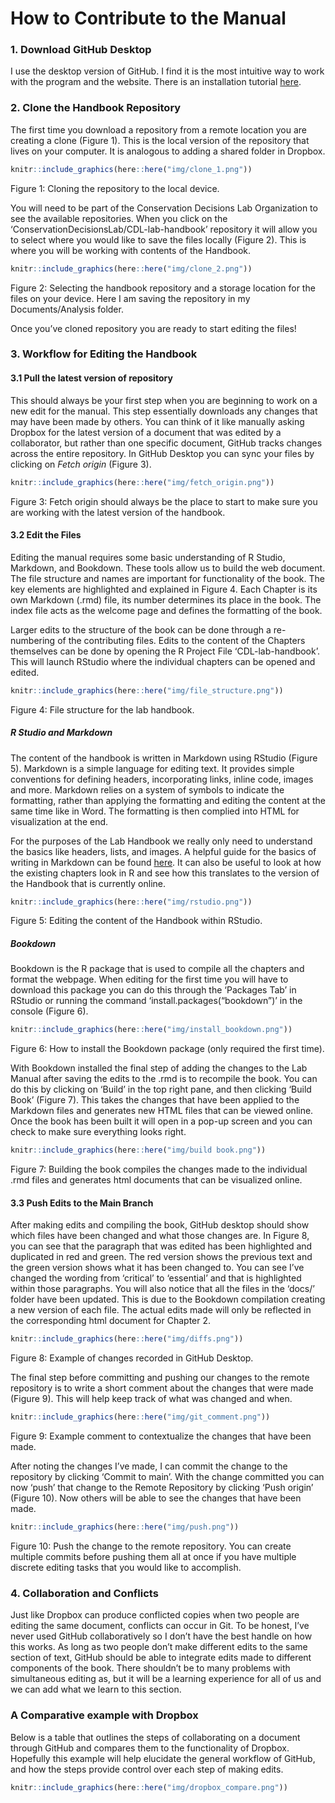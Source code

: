 # How to Contribute to the Manual {-#howtocontribute}

### 1. Download GitHub Desktop {-#downloadgithub}

I use the desktop version of GitHub. I find it is the most intuitive way to work with the program and the website. There is an installation tutorial [here](https://docs.github.com/en/desktop/overview/getting-started-with-github-desktop).

### 2. Clone the Handbook Repository {-#clone}

The first time you download a repository from a remote location you are creating a clone (Figure 1). This is the local version of the repository that lives on your computer. It is analogous to adding a shared folder in Dropbox. 

```r
knitr::include_graphics(here::here("img/clone_1.png"))
```
Figure 1: Cloning the repository to the local device.

You will need to be part of the Conservation Decisions Lab Organization to see the available repositories. When you click on the ‘ConservationDecisionsLab/CDL-lab-handbook’ repository it will allow you to select where you would like to save the files locally (Figure 2). This is where you will be working with contents of the Handbook.

```r
knitr::include_graphics(here::here("img/clone_2.png"))
```
Figure 2: Selecting the handbook repository and a storage location for the files on your device. Here I am saving the repository in my Documents/Analysis folder. 

Once you’ve cloned repository you are ready to start editing the files!

### 3. Workflow for Editing the Handbook {-#editingthebook}

#### 3.1 Pull the latest version of repository {-#pull}

This should always be your first step when you are beginning to work on a new edit for the manual. This step essentially downloads any changes that may have been made by others. You can think of it like manually asking Dropbox for the latest version of a document that was edited by a collaborator, but rather than one specific document, GitHub tracks changes across the entire repository. In GitHub Desktop you can sync your files by clicking on *Fetch origin* (Figure 3). 

```r
knitr::include_graphics(here::here("img/fetch_origin.png"))
```
Figure 3: Fetch origin should always be the place to start to make sure you are working with the latest version of the handbook.

#### 3.2 Edit the Files {-#editfiles}

Editing the manual requires some basic understanding of R Studio, Markdown, and Bookdown. These tools allow us to build the web document. The file structure and names are important for functionality of the book. The key elements are highlighted and explained in Figure 4. Each Chapter is its own Markdown (.rmd) file, its number determines its place in the book. The index file acts as the welcome page and defines the formatting of the book.

Larger edits to the structure of the book can be done through a re-numbering of the contributing files. Edits to the content of the Chapters themselves can be done by opening the R Project File ‘CDL-lab-handbook’. This will launch RStudio where the individual chapters can be opened and edited. 

```r
knitr::include_graphics(here::here("img/file_structure.png"))
```
Figure 4: File structure for the lab handbook.

##### R Studio and Markdown {-#rstudiomarkdown}

The content of the handbook is written in Markdown using RStudio (Figure 5). Markdown is a simple language for editing text. It provides simple conventions for defining headers, incorporating links, inline code, images and more. Markdown relies on a system of symbols to indicate the formatting, rather than applying the formatting and editing the content at the same time like in Word. The formatting is then complied into HTML for visualization at the end.

For the purposes of the Lab Handbook we really only need to understand the basics like headers, lists, and images. A helpful guide for the basics of writing in Markdown can be found [here](https://www.markdownguide.org/basic-syntax/). It can also be useful to look at how the existing chapters look in R and see how this translates to the version of the Handbook that is currently online. 

```r
knitr::include_graphics(here::here("img/rstudio.png"))
```
Figure 5: Editing the content of the Handbook within RStudio.

##### Bookdown {-#bookdown}

Bookdown is the R package that is used to compile all the chapters and format the webpage. When editing for the first time you will have to download this package you can do this through the ‘Packages Tab’ in RStudio or running the command ‘install.packages(“bookdown”)’ in the console (Figure 6). 

```r
knitr::include_graphics(here::here("img/install_bookdown.png"))
```
Figure 6: How to install the Bookdown package (only required the first time).

With Bookdown installed the final step of adding the changes to the Lab Manual after saving the edits to the .rmd is to recompile the book. You can do this by clicking on ‘Build’ in the top right pane, and then clicking ‘Build Book’ (Figure 7). This takes the changes that have been applied to the Markdown files and generates new HTML files that can be viewed online. Once the book has been built it will open in a pop-up screen and you can check to make sure everything looks right.

```r
knitr::include_graphics(here::here("img/build book.png"))
```
Figure 7: Building the book compiles the changes made to the individual .rmd files and generates html documents that can be visualized online.

#### 3.3 Push Edits to the Main Branch {-#push}

After making edits and compiling the book, GitHub desktop should show which files have been changed and what those changes are. In Figure 8, you can see that the paragraph that was edited has been highlighted and duplicated in red and green. The red version shows the previous text and the green version shows what it has been changed to. You can see I’ve changed the wording from ‘critical’ to ‘essential’ and that is highlighted within those paragraphs. You will also notice that all the files in the ‘docs/’ folder have been updated. This is due to the Bookdown compilation creating a new version of each file. The actual edits made will only be reflected in the corresponding html document for Chapter 2. 

```r
knitr::include_graphics(here::here("img/diffs.png"))
```
Figure 8: Example of changes recorded in GitHub Desktop.

The final step before committing and pushing our changes to the remote repository is to write a short comment about the changes that were made (Figure 9). This will help keep track of what was changed and when.

```r
knitr::include_graphics(here::here("img/git_comment.png"))
```
Figure 9: Example comment to contextualize the changes that have been made.

After noting the changes I’ve made, I can commit the change to the repository by clicking ‘Commit to main’. With the change committed you can now ‘push’ that change to the Remote Repository by clicking ‘Push origin’ (Figure 10). Now others will be able to see the changes that have been made. 

```r
knitr::include_graphics(here::here("img/push.png"))
```
Figure 10: Push the change to the remote repository. You can create multiple commits before pushing them all at once if you have multiple discrete editing tasks that you would like to accomplish.

### 4. Collaboration and Conflicts {-#collab}

Just like Dropbox can produce conflicted copies when two people are editing the same document, conflicts can occur in Git. To be honest, I’ve never used GitHub collaboratively so I don’t have the best handle on how this works. As long as two people don’t make different edits to the same section of text, GitHub should be able to integrate edits made to different components of the book. There shouldn’t be to many problems with simultaneous editing as, but it will be a learning experience for all of us and we can add what we learn to this section.

### A Comparative example with Dropbox {-#dropboxcompare}

Below is a table that outlines the steps of collaborating on a document through GitHub and compares them to the functionality of Dropbox. Hopefully this example will help elucidate the general workflow of GitHub, and how the steps provide control over each step of making edits.

```r
knitr::include_graphics(here::here("img/dropbox_compare.png"))
```

